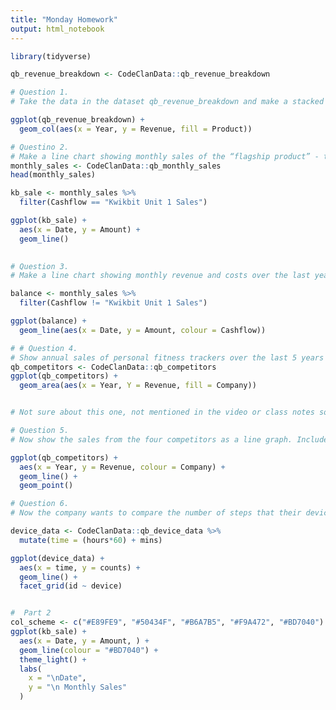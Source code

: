 ```yaml
---
title: "Monday Homework"
output: html_notebook
---
```

```r
library(tidyverse)
```

```r
qb_revenue_breakdown <- CodeClanData::qb_revenue_breakdown
```

```r
# Question 1.
# Take the data in the dataset qb_revenue_breakdown and make a stacked bar chart showing the sources of revenue across the two years in the dataset.

ggplot(qb_revenue_breakdown) +
  geom_col(aes(x = Year, y = Revenue, fill = Product))

```

```r
# Questino 2.
# Make a line chart showing monthly sales of the “flagship product” - the ‘KwikBit Unit 1’ - over the last year. This data is inside qb_monthly_sales, but you will need to use filter() or subset() (base R).
monthly_sales <- CodeClanData::qb_monthly_sales
head(monthly_sales)
```
```r
kb_sale <- monthly_sales %>% 
  filter(Cashflow == "Kwikbit Unit 1 Sales")

ggplot(kb_sale) +
  aes(x = Date, y = Amount) +
  geom_line()
         
```


```r
# Question 3.
# Make a line chart showing monthly revenue and costs over the last year. This data is also in qb_monthly_sales.

balance <- monthly_sales %>% 
  filter(Cashflow != "Kwikbit Unit 1 Sales")

ggplot(balance) +
  geom_line(aes(x = Date, y = Amount, colour = Cashflow))
```

```r
# # Question 4.
# Show annual sales of personal fitness trackers over the last 5 years broken down by company as a ribbon plot (use geom_area). This data is in qb_competitors.
qb_competitors <- CodeClanData::qb_competitors
ggplot(qb_competitors) +
  geom_area(aes(x = Year, Y = Revenue, fill = Company))


# Not sure about this one, not mentioned in the video or class notes so a bit lost on this one.
```
```r
# Question 5.
# Now show the sales from the four competitors as a line graph. Include an extra layer that shows the data points used to make the lines.

ggplot(qb_competitors) +
  aes(x = Year, y = Revenue, colour = Company) +
  geom_line() +
  geom_point()
```

```r
# Question 6.
# Now the company wants to compare the number of steps that their device counts vs. their competitors. Make a line graph of the number of steps throughout time, and use faceting to compare between companies and people. The data for this is in qb_device_data

device_data <- CodeClanData::qb_device_data %>% 
  mutate(time = (hours*60) + mins)

ggplot(device_data) +
  aes(x = time, y = counts) +
  geom_line() +
  facet_grid(id ~ device)



```
```r
#  Part 2
col_scheme <- c("#E89FE9", "#50434F", "#B6A7B5", "#F9A472", "#BD7040")
ggplot(kb_sale) +
  aes(x = Date, y = Amount, ) +
  geom_line(colour = "#BD7040") +
  theme_light() +
  labs(
    x = "\nDate",
    y = "\n Monthly Sales"
  )
```



